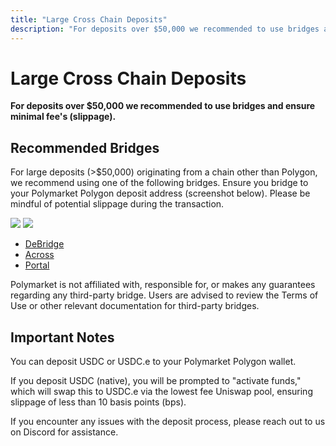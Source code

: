 ```yaml
---
title: "Large Cross Chain Deposits"
description: "For deposits over $50,000 we recommended to use bridges and ensure minimal fee's (slippage)."
---
```


# Large Cross Chain Deposits

**For deposits over $50,000 we recommended to use bridges and ensure minimal fee's (slippage).**

Recommended Bridges
-------------------

For large deposits (>$50,000) originating from a chain other than Polygon, we recommend using one of the following bridges. Ensure you bridge to your Polymarket Polygon deposit address (screenshot below). Please be mindful of potential slippage during the transaction.

<img className="block h-32 dark:hidden" src="https://polymarket-upload.s3.us-east-2.amazonaws.com/PolygonAddress-light.png" />
<img className="hidden h-32 dark:block" src="https://polymarket-upload.s3.us-east-2.amazonaws.com/PolygonAddress-dark.png" />

-   [DeBridge](https://app.debridge.finance/?inputChain=1&outputChain=137&inputCurrency=0xa0b86991c6218b36c1d19d4a2e9eb0ce3606eb48&outputCurrency=0x3c499c542cef5e3811e1192ce70d8cc03d5c3359&dlnMode=simple)
-   [Across](https://app.across.to/bridge?)
-   [Portal](https://portalbridge.com/)
<Warning>
Polymarket is not affiliated with, responsible for, or makes any guarantees regarding any third-party bridge. Users are advised to review the Terms of Use or other relevant documentation for third-party bridges.
</Warning>

Important Notes
---------------

You can deposit USDC or USDC.e to your Polymarket Polygon wallet.

If you deposit USDC (native), you will be prompted to "activate funds," which will swap this to USDC.e via the lowest fee Uniswap pool, ensuring slippage of less than 10 basis points (bps).

If you encounter any issues with the deposit process, please reach out to us on Discord for assistance.
